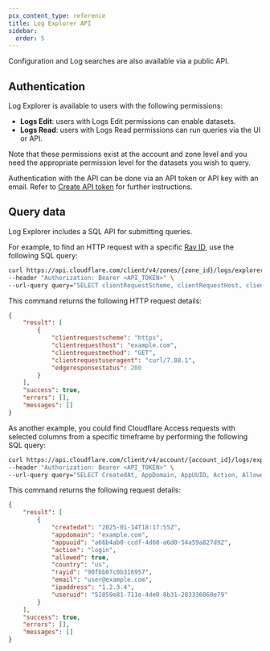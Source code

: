 ```yaml
---
pcx_content_type: reference
title: Log Explorer API
sidebar:
  order: 5
---
```


Configuration and Log searches are also available via a public API. 

## Authentication

Log Explorer is available to users with the following permissions:

- **Logs Edit**: users with Logs Edit permissions can enable datasets.
- **Logs Read**: users with Logs Read permissions can run queries via the UI or API.

Note that these permissions exist at the account and zone level and you need the appropriate permission level for the datasets you wish to query.

Authentication with the API can be done via an API token or API key with an email. Refer to [Create API token](/fundamentals/api/get-started/create-token/) for further instructions.

## Query data

Log Explorer includes a SQL API for submitting queries. 

For example, to find an HTTP request with a specific [Ray ID](/fundamentals/reference/cloudflare-ray-id/), use the following SQL query:

```bash
curl https://api.cloudflare.com/client/v4/zones/{zone_id}/logs/explorer/query/sql \
--header "Authorization: Bearer <API_TOKEN>" \
--url-query query="SELECT clientRequestScheme, clientRequestHost, clientRequestMethod, edgeResponseStatus, clientRequestUserAgent FROM http_requests WHERE RayID = '806c30a3cec56817' LIMIT 1"
```

This command returns the following HTTP request details:

```json
{
	"result": [
		{
			"clientrequestscheme": "https",
			"clientrequesthost": "example.com",
			"clientrequestmethod": "GET",
			"clientrequestuseragent": "curl/7.88.1",
			"edgeresponsestatus": 200
		}
	],
	"success": true,
	"errors": [],
	"messages": []
}
```

As another example, you could find Cloudflare Access requests with selected columns from a specific timeframe by performing the following SQL query:

```bash
curl https://api.cloudflare.com/client/v4/account/{account_id}/logs/explorer/query/sql \
--header "Authorization: Bearer <API_TOKEN>" \
--url-query query="SELECT CreatedAt, AppDomain, AppUUID, Action, Allowed, Country, RayID, Email, IPAddress, UserUID FROM access_requests WHERE Date >= '2025-02-06' AND Date <= '2025-02-06' AND CreatedAt >= '2025-02-06T12:28:39Z' AND CreatedAt <= '2025-02-06T12:58:39Z'"
```

This command returns the following request details:

```json
{
	"result": [
		{
			"createdat": "2025-01-14T18:17:55Z",
			"appdomain": "example.com",
			"appuuid": "a66b4ab0-ccdf-4d60-a6d0-54a59a827d92",
			"action": "login",
			"allowed": true,
			"country": "us",
			"rayid": "90fbb07c0b316957",
			"email": "user@example.com",
			"ipaddress": "1.2.3.4",
			"useruid": "52859e81-711e-4de0-8b31-283336060e79"
		}
	],
	"success": true,
	"errors": [],
	"messages": []
}
```